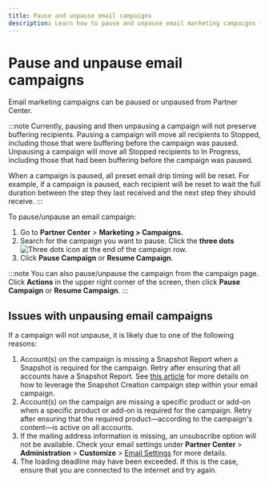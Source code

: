 ```yaml
---
title: Pause and unpause email campaigns
description: Learn how to pause and unpause email marketing campaigns from Partner Center
---
```


# Pause and unpause email campaigns

Email marketing campaigns can be paused or unpaused from Partner Center.

:::note
Currently, pausing and then unpausing a campaign will not preserve buffering recipients. Pausing a campaign will move all recipients to Stopped, including those that were buffering before the campaign was paused. Unpausing a campaign will move all Stopped recipients to In Progress, including those that had been buffering before the campaign was paused.

When a campaign is paused, all preset email drip timing will be reset. For example, if a campaign is paused, each recipient will be reset to wait the full duration between the step they last received and the next step they should receive.
:::

To pause/unpause an email campaign:

1. Go to **Partner Center** > **Marketing > Campaigns.**
2. Search for the campaign you want to pause. Click the **three dots** ![Three dots icon](/img/marketing/marketing-campaigns/three-dots-icon.png) at the end of the campaign row.
3. Click **Pause Campaign** or **Resume Campaign**.

:::note
You can also pause/unpause the campaign from the campaign page. Click **Actions** in the upper right corner of the screen, then click **Pause Campaign** or **Resume Campaign**. 
:::

## Issues with unpausing email campaigns

If a campaign will not unpause, it is likely due to one of the following reasons:

1. Account(s) on the campaign is missing a Snapshot Report when a Snapshot is required for the campaign. Retry after ensuring that all accounts have a Snapshot Report. See [this article](/marketing/marketing-campaigns/leverage-snapshot-creation) for more details on how to leverage the Snapshot Creation campaign step within your email campaign.
2. Account(s) on the campaign are missing a specific product or add-on when a specific product or add-on is required for the campaign. Retry after ensuring that the required product—according to the campaign's content—is active on all accounts.
3. If the mailing address information is missing, an unsubscribe option will not be available. Check your email settings under **Partner Center** > **Administration** > **Customize** > [Email Settings](https://partners.vendasta.com/customize-design) for more details.
4. The loading deadline may have been exceeded. If this is the case, ensure that you are connected to the internet and try again.